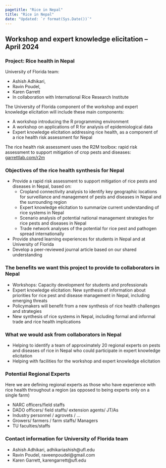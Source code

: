 ```yaml
---
pagetitle: "Rice in Nepal"
title: "Rice in Nepal"
date: "Updated: `r format(Sys.Date())`"
---
```


## Workshop and expert knowledge elicitation – April 2024

### Project: Rice health in Nepal

University of Florida team: 

- Ashish Adhikari,
- Ravin Poudel, 
- Karen Garrett
- In collaboration with International Rice Research Institute

The University of Florida component of the workshop and expert knowledge elicitation will include these main components:

- A workshop introducing the R programming environment
- A workshop on applications of R for analysis of epidemiological data
- Expert knowledge elicitation addressing rice health, as a component of a rice health risk assessment for Nepal


The rice health risk assessment uses the R2M toolbox: rapid risk assessment to support mitigation of crop pests and diseases: [garrettlab.com/r2m](https://www.garrettlab.com/r2m/)


### Objectives of the rice health synthesis for Nepal

  * Provide a rapid risk assessment to support mitigation of rice pests and diseases in Nepal, based on:
    - Cropland connectivity analysis to identify key geographic locations for surveillance and management of pests and diseases in Nepal and the surrounding region
    - Expert knowledge elicitation to summarize current understanding of rice systems in Nepal
    - Scenario analysis of potential national management strategies for rice pests and diseases in Nepal
    - Trade network analyses of the potential for rice pest and pathogen spread internationally
  * Provide shared learning experiences for students in Nepal and at University of Florida
  * Develop a peer-reviewed journal article based on our shared understanding


### The benefits we want this project to provide to collaborators in Nepal

  * Workshops: Capacity development for students and professionals
  * Expert knowledge elicitation: New synthesis of information about priorities for rice pest and disease management in Nepal, including emerging threats
  * Policymakers will benefit from a new synthesis of rice health challenges and strategies
  * New synthesis of rice systems in Nepal, including formal and informal trade and rice health implications


### What we would ask from collaborators in Nepal
  * Helping to identify a team of approximately 20 regional experts on pests and diseases of rice in Nepal who could participate in expert knowledge elicitation
  * Helping with facilities for the workshop and expert knowledge elicitation


### Potential Regional Experts

Here we are defining regional experts as those who have experience with rice health throughout a region (as opposed to being experts only on a single farm)

- NARC officers/field staffs
- DADO officers/ field staffs/ extension agents/ JT/As
- Industry personnel / agrovets / …
- Growers/ farmers / farm staffs/ Managers
- TU faculties/staffs



### Contact information for University of Florida team
- Ashish Adhikari, adhikariashish@ufl.edu
- Ravin Poudel, raveenpoudel@gmail.com 
- Karen Garrett, karengarrett@ufl.edu 


